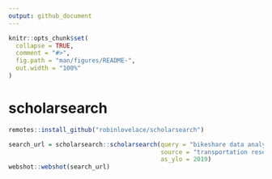 ```yaml
---
output: github_document
---
```


<!-- README.md is generated from README.Rmd. Please edit that file -->

```r
knitr::opts_chunk$set(
  collapse = TRUE,
  comment = "#>",
  fig.path = "man/figures/README-",
  out.width = "100%"
)
```

# scholarsearch

<!-- badges: start -->
<!-- badges: end -->

```r
remotes::install_github("robinlovelace/scholarsearch")
```


```r
search_url = scholarsearch::scholarsearch(query = "bikeshare data analysis equity",
                                          source = "transportation research part A",
                                          as_ylo = 2019)
webshot::webshot(search_url)
```

